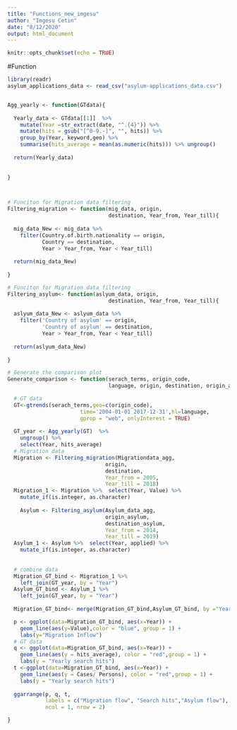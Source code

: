 ```yaml
---
title: "Functions_new_imgesu"
author: "Imgesu Cetin"
date: "8/12/2020"
output: html_document
---
```


```r
knitr::opts_chunk$set(echo = TRUE)
```
#Function
```r
library(readr)
asylum_applications_data <- read_csv("asylum-applications_data.csv")


Agg_yearly <- function(GTdata){
  
  Yearly_data <- GTdata[[1]]  %>% 
    mutate(Year =str_extract(date, "^.{4}")) %>% 
    mutate(hits = gsub("[^0-9.-]", "", hits)) %>% 
    group_by(Year, keyword,geo) %>% 
    summarise(hits_average = mean(as.numeric(hits))) %>% ungroup()
  
  return(Yearly_data)
  
  
}



# Funciton for Migration data filtering
Filtering_migration <- function(mig_data, origin,
                                destination, Year_from, Year_till){
  
  mig_data_New <- mig_data %>%  
    filter(Country.of.birth.nationality == origin,
           Country == destination,
           Year > Year_from, Year < Year_till)
  
  return(mig_data_New)
  
}

# Funciton for Migration data filtering
Filtering_asylum<- function(aslyum_data, origin,
                                destination, Year_from, Year_till){
  
  aslyum_data_New <- aslyum_data %>%  
    filter('Country of asylum' == origin,
           'Country of asylum' == destination,
           Year > Year_from, Year < Year_till)
  
  return(aslyum_data_New)
  
}

# Generate the comparison plot
Generate_comparison <- function(serach_terms, origin_code,
                                language, origin, destination, origin_asylum, destination_asylum){

  # GT data
  GT<-gtrends(serach_terms,geo=c(origin_code),
                       time='2004-01-01 2017-12-31',hl=language,
                       gprop = "web", onlyInterest = TRUE)
  
  GT_year <- Agg_yearly(GT)  %>%
    ungroup() %>% 
    select(Year, hits_average)
  # Migration data
  Migration <- Filtering_migration(Migrationdata_agg,
                               origin,
                               destination, 
                               Year_from = 2005,
                               Year_till = 2018)
  Migration_1 <- Migration %>%  select(Year, Value) %>% 
    mutate_if(is.integer, as.character)
  
    Asylum <- Filtering_asylum(Asylum_data_agg,
                               origin_asylum,
                               destination_asylum, 
                               Year_from = 2014,
                               Year_till = 2019)
  Asylum_1 <- Asylum %>%  select(Year, applied) %>% 
    mutate_if(is.integer, as.character)
  
  
  # combine data
  Migration_GT_bind <- Migration_1 %>% 
    left_join(GT_year, by = "Year")
  Asylum_GT_bind <- Asylum_1 %>% 
    left_join(GT_year, by = "Year")
    
  Migration_GT_bind<- merge(Migration_GT_bind,Asylum_GT_bind, by ="Year")

  p <- ggplot(data=Migration_GT_bind, aes(x=Year)) +
    geom_line(aes(y=Value),color = "blue", group = 1) +
    labs(y="Migration Inflow")
  # GT data
  q <- ggplot(data=Migration_GT_bind, aes(x=Year)) +
    geom_line(aes(y = hits_average), color = "red",group = 1) +
    labs(y = "Yearly search hits")
  t <-ggplot(data=Migration_GT_bind, aes(x=Year)) +
    geom_line(aes(y = Cases/ Persons), color = "red",group = 1) +
    labs(y = "Yearly search hits")
  
  ggarrange(p, q, t, 
            labels = c("Migration flow", "Search hits","Asylum flow"),
            ncol = 1, nrow = 2)

}

```


```r
```


```r
```


```r
```

